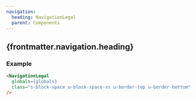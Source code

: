 ```yaml
---
navigation:
  heading: NavigationLegal
  parent: Components
---
```


## {frontmatter.navigation.heading}

### Example
```html
<NavigationLegal
  globals={globals}
  class="s-block-space u-block-space-xs u-border-top u-border-bottom"
/>
```
<NavigationLegal
  globals={globals}
  class="s-block-space u-block-space-xs u-border-top u-border-bottom"
/>

